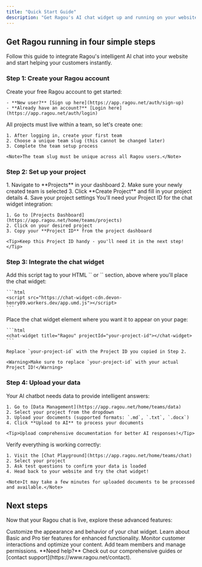 ```yaml
---
title: "Quick Start Guide"
description: "Get Ragou's AI chat widget up and running on your website in minutes"
---
```


## Get Ragou running in four simple steps

Follow this guide to integrate Ragou's intelligent AI chat into your website and start helping your customers instantly.

### Step 1: Create your Ragou account

<AccordionGroup>
  <Accordion icon="user-plus" title="Sign up for Ragou">
    Create your free Ragou account to get started:
    
    - **New user?** [Sign up here](https://app.ragou.net/auth/sign-up)
    - **Already have an account?** [Login here](https://app.ragou.net/auth/login)
  </Accordion>
  <Accordion icon="users" title="Create your first team">
    All projects must live within a team, so let's create one:
    
    1. After logging in, create your first team
    2. Choose a unique team slug (this cannot be changed later)
    3. Complete the team setup process
    
    <Note>The team slug must be unique across all Ragou users.</Note>
  </Accordion>
</AccordionGroup>

### Step 2: Set up your project

<AccordionGroup>
  <Accordion icon="folder-plus" title="Create your first project">
    1. Navigate to **Projects** in your dashboard
    2. Make sure your newly created team is selected
    3. Click **Create Project** and fill in your project details
    4. Save your project settings
  </Accordion>
  <Accordion icon="key" title="Get your Project ID">
    You'll need your Project ID for the chat widget integration:
    
    1. Go to [Projects Dashboard](https://app.ragou.net/home/teams/projects)
    2. Click on your desired project
    3. Copy your **Project ID** from the project dashboard
    
    <Tip>Keep this Project ID handy - you'll need it in the next step!</Tip>
  </Accordion>
</AccordionGroup>

### Step 3: Integrate the chat widget

<AccordionGroup>
  <Accordion icon="code" title="Add the script tag">
    Add this script tag to your HTML `<head>` or `<body>` section, above where you'll place the chat widget:
    
    ```html
    <script src="https://chat-widget-cdn.devon-henry09.workers.dev/app.umd.js"></script>
    ```
  </Accordion>
  <Accordion icon="comments" title="Add the chat widget">
    Place the chat widget element where you want it to appear on your page:
    
    ```html
    <chat-widget title="Ragou" projectId="your-project-id"></chat-widget>
    ```
    
    Replace `your-project-id` with the Project ID you copied in Step 2.
    
    <Warning>Make sure to replace `your-project-id` with your actual Project ID!</Warning>
  </Accordion>
</AccordionGroup>

### Step 4: Upload your data

<AccordionGroup>
  <Accordion icon="upload" title="Upload your documents">
    Your AI chatbot needs data to provide intelligent answers:
    
    1. Go to [Data Management](https://app.ragou.net/home/teams/data)
    2. Select your project from the dropdown
    3. Upload your documents (supported formats: `.md`, `.txt`, `.docx`)
    4. Click **Upload to AI** to process your documents
    
    <Tip>Upload comprehensive documentation for better AI responses!</Tip>
  </Accordion>
  <Accordion icon="flask" title="Test your chatbot">
    Verify everything is working correctly:
    
    1. Visit the [Chat Playground](https://app.ragou.net/home/teams/chat)
    2. Select your project
    3. Ask test questions to confirm your data is loaded
    4. Head back to your website and try the chat widget!
    
    <Note>It may take a few minutes for uploaded documents to be processed and available.</Note>
  </Accordion>
</AccordionGroup>

## Next steps

Now that your Ragou chat is live, explore these advanced features:

<CardGroup cols={2}>

<Card title="Chat Widget Customization" icon="palette" href="/features/chat-widget">
  Customize the appearance and behavior of your chat widget.
</Card>

<Card title="Forms & Reporting" icon="chart-bar" href="/features/forms-reporting">
  Learn about Basic and Pro tier features for enhanced functionality.
</Card>

<Card title="Analytics" icon="chart-line" href="/features/analytics">
  Monitor customer interactions and optimize your content.
</Card>

<Card title="Team Management" icon="users" href="/features/team-management">
  Add team members and manage permissions.
</Card>

</CardGroup>

<Note>
  **Need help?** Check out our comprehensive guides or [contact support](https://www.ragou.net/contact).
</Note>
